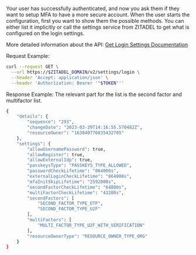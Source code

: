 Your user has successfully authenticated, and now you ask them if they want to setup MFA to have a more secure account.
When the user starts the configuration, first you want to show them the possible methods.
You can either list it implicitly or call the settings service from ZITADEL to get what is configured on the login settings.

More detailed information about the API: [Get Login Settings Documentation](/apis/resources/settings_service_v2/settings-service-get-login-settings)

Request Example:

```bash
curl --request GET \
  --url https://$ZITADEL_DOMAIN/v2/settings/login \
  --header 'Accept: application/json' \
  --header 'Authorization: Bearer '"$TOKEN"''
```

Response Example:
The relevant part for the list is the second factor and multifactor list.

```bash
{
	"details": {
		"sequence": "293",
		"changeDate": "2023-03-29T14:16:55.570482Z",
		"resourceOwner": "163840776835432705"
	},
	"settings": {
		"allowUsernamePassword": true,
		"allowRegister": true,
		"allowExternalIdp": true,
		"passkeysType": "PASSKEYS_TYPE_ALLOWED",
		"passwordCheckLifetime": "864000s",
		"externalLoginCheckLifetime": "864000s",
		"mfaInitSkipLifetime": "2592000s",
		"secondFactorCheckLifetime": "64800s",
		"multiFactorCheckLifetime": "43200s",
		"secondFactors": [
			"SECOND_FACTOR_TYPE_OTP",
			"SECOND_FACTOR_TYPE_U2F"
		],
		"multiFactors": [
			"MULTI_FACTOR_TYPE_U2F_WITH_VERIFICATION"
		],
		"resourceOwnerType": "RESOURCE_OWNER_TYPE_ORG"
	}
}
```